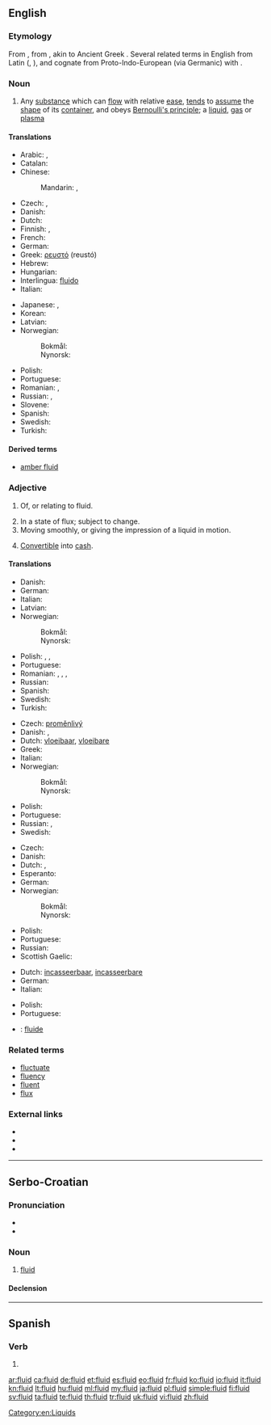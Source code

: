 ==English==
{{rfp|lang=en}}

===Etymology===
From {{etyl|la}} {{term|lang=la|fluidus||flowing, fluid}}, from {{term|lang=la|fluere||to flow}}, akin to Ancient Greek {{term|lang=grc|φλύειν|tr=fluein||to swell, overflow}}. Several related terms in English from Latin ({{term|fluent|lang=en}}, {{term|flux|lang=en}}), and cognate from Proto-Indo-European (via Germanic) with {{term|flow|lang=en}}.

===Noun===
{{wikipedia}}
{{en-noun|s|-}}

# Any [[substance]] which can [[flow]] with relative [[ease]], [[tend]]s to [[assume]] the [[shape]] of its [[container]], and obeys [[Bernoulli's principle]]; a [[liquid]], [[gas]] or [[plasma]]

====Translations====
{{trans-top|any state of matter which can flow}}
* Arabic: {{t|ar|سائل|m|tr=saa'il}}, {{t|ar|مائع|m|tr=maa'i3}}
* Catalan: {{t|ca|fluid|m}}
* Chinese:
*: Mandarin: {{t|cmn|液體|sc=Hani}}, {{t-|cmn|液体|tr=yètǐ|sc=Hani}}
* Czech: {{t+|cs|kapalina|f}}, {{t-|cs|tekutina|f}}
* Danish: {{t|da|væske|c}}
* Dutch: {{t+|nl|vloeistof|f}}
* Finnish: {{t-|fi|fluidi}}, {{t+|fi|neste}}
* French: {{t+|fr|fluide|m}}
* German: {{t-|de|Fluid|n}}
* Greek: [[ρευστό]] (reustó) {{n}}
* Hebrew: {{t+|he|נוזל}}
* Hungarian: {{t+|hu|folyadék}}
* Interlingua: [[fluido#Interlingua|fluido]]
* Italian: {{t+|it|fluido|m}}
{{trans-mid}}
* Japanese: {{t|ja|流体|tr=りゅうたい, ryūtai}}, {{t+|ja|液体|tr=えきたい, ekitai}}
* Korean: {{t+|ko|액체|tr=aegche|sc=Hang}}
* Latvian: {{t|lv|šķidrums|m}}
* Norwegian:
*: Bokmål: {{t|nb|væske|m|f}}
*: Nynorsk: {{t|nn|væske|f}}
* Polish: {{t+|pl|płyn|m}}
* Portuguese: {{t+|pt|fluido|m}}
* Romanian: {{t|ro|fluid|n}}, {{t|ro|fluide|n|p}}
* Russian: {{t+|ru|жидкость|f|tr=žídkost'}}, {{t+|ru|жижа|f|tr=žíža}} {{qualifier|colloquial}}
* Slovene: {{t-|sl|tekočina|f|alt=tekočína}}
* Spanish: {{t+|es|fluido}}
* Swedish: {{t+|sv|vätska|c}}
* Turkish: {{t+|tr|akışkan}}
{{trans-bottom}}

====Derived terms====
* [[amber fluid]]

===Adjective===
{{en-adj}}

# {{not comparable}} Of, or relating to fluid.
# In a state of flux; subject to change.
# Moving smoothly, or giving the impression of a liquid in motion.
# {{context|of an asset}} [[convertible|Convertible]] into [[cash]].

====Translations====
{{trans-top|of or relating to fluid}}
* Danish: {{t-|da|flydende}}
* German: {{t+|de|flüssig}}
* Italian: {{t+|it|fluido}}
* Latvian: {{t|lv|šķidrs}}
* Norwegian:
*: Bokmål: {{t|nb|flytende}}
*: Nynorsk: {{t|nn|flytande}}
{{trans-mid}}
* Polish: {{t|pl|płynny|m}}, {{t|pl|płynowy|m}}, {{t|pl|ciekły|m}}
* Portuguese: {{t+|pt|fluido}}
* Romanian: {{t|ro|fluid|m|n}}, {{t|ro|fluidă|f}}, {{t|ro|fluizi|m|p}}, {{t|ro|fluide|f|n|p}}
* Russian: {{t+|ru|жидкий}}
* Spanish: {{t|es|fluido}}
* Swedish: {{t|sv|flytande}}
* Turkish: {{t+|tr|akışkan}}
{{trans-bottom}}

{{trans-top|in a state of flux; subject to change}}
* Czech: [[proměnlivý]]
* Danish: {{t|da|flydende}}, {{t|da|omskiftelig}}
* Dutch: [[vloeibaar]], [[vloeibare]]
* Greek: {{t|el|ρευστό σκηνικό|n|sc=Grek}}
* Italian: {{t+|it|fluido}}
* Norwegian:
*: Bokmål: {{t|nb|flytende}}
*: Nynorsk: {{t|nn|flytande}}
{{trans-mid}}
* Polish: {{t|pl|płynny|m}}
* Portuguese: {{t+|pt|fluido}}
* Russian: {{t+|ru|текучий}}, {{t+|ru|гибкий}}
* Swedish: {{t|sv|flytande}}
{{trans-bottom}}

{{trans-top|moving smoothly}}
* Czech: {{t-|cs|plynulý}}
* Danish: {{t-|da|flydende}}
* Dutch: {{t+|nl|vloeiend}}, {{t-|nl|vloeiende}}
* Esperanto: {{t-|eo|flua|xs=Esperanto}}
* German: {{t+|de|fließend}}
* Norwegian:
*: Bokmål: {{t|nb|flytende}}
*: Nynorsk: {{t|nn|flytande}}
{{trans-mid}}
* Polish: {{t|pl|płynny|m}}
* Portuguese: {{t+|pt|fluido}}
* Russian: {{t+|ru|плавный}}
* Scottish Gaelic: {{qualifier|speech}} {{t-|gd|siùbhlach|xs=Scottish Gaelic}}
{{trans-bottom}}

{{trans-top|convertible into cash}}
* Dutch: [[incasseerbaar]], [[incasseerbare]]
* German: {{t+|de|flüssig}}
* Italian: {{t|it|liquido}}
{{trans-mid}}
* Polish: {{t|pl|płynny|m}}
* Portuguese: {{t+|pt|líquido}}
{{trans-bottom}}

{{checktrans-top}}
* {{ttbc|ia}}: [[fluide]]
{{trans-bottom}}

===Related terms===
* [[fluctuate]]
* [[fluency]]
* [[fluent]]
* [[flux]]

===External links===
* {{R:Webster 1913}}
* {{R:Century 1911}}
* {{R:OneLook}}

[[Category:en:Liquids]]

----

==Serbo-Croatian==

===Pronunciation===
* {{IPA|/flûiːd/|lang=sh}}
* {{hyphenation|flu|id}}

===Noun===
{{sh-noun|g=m|head=flȕīd|r|флуид|флу̏ӣд}}

# [[#English|fluid]]

====Declension====
{{sh-decl-noun
|flȕīd|fluidi
|flȕida|fluida
|fluidu|fluidima
|fluid|fluide
|fluide|fluidi
|fluidu|fluidima
|fluidom|fluidima
}}

----

==Spanish==

===Verb===
{{es-verb-form|fluir}}

# {{es-verb form of|region=Spain|ending=ir|mood=imperative|sense=affirmative|pers=2|formal=no|number=plural|[[fluir]]}}

[[ar:fluid]]
[[ca:fluid]]
[[de:fluid]]
[[et:fluid]]
[[es:fluid]]
[[eo:fluid]]
[[fr:fluid]]
[[ko:fluid]]
[[io:fluid]]
[[it:fluid]]
[[kn:fluid]]
[[lt:fluid]]
[[hu:fluid]]
[[ml:fluid]]
[[my:fluid]]
[[ja:fluid]]
[[pl:fluid]]
[[simple:fluid]]
[[fi:fluid]]
[[sv:fluid]]
[[ta:fluid]]
[[te:fluid]]
[[th:fluid]]
[[tr:fluid]]
[[uk:fluid]]
[[vi:fluid]]
[[zh:fluid]]